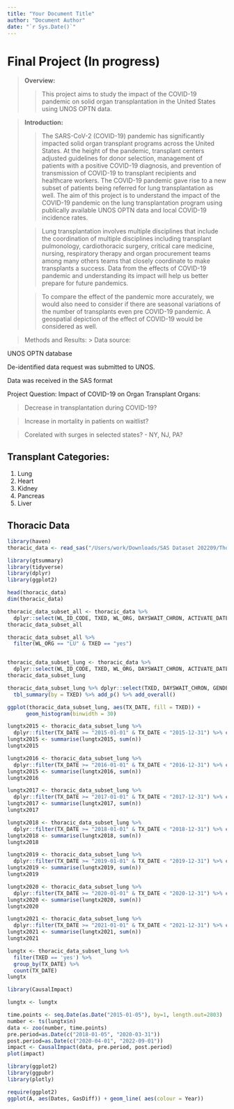 ```yaml
---
title: "Your Document Title"
author: "Document Author"
date: "`r Sys.Date()`"
---
```


# Final Project (In progress)

> **Overview:**
>
> > This project aims to study the impact of the COVID-19 pandemic on solid organ transplantation in the United States using UNOS OPTN data.

> **Introduction:**
>
> > The SARS-CoV-2 (COVID-19) pandemic has significantly impacted solid organ transplant programs across the United States. At the height of the pandemic, transplant centers adjusted guidelines for donor selection, management of patients with a positive COVID-19 diagnosis, and prevention of transmission of COVID-19 to transplant recipients and healthcare workers. The COVID-19 pandemic gave rise to a new subset of patients being referred for lung transplantation as well. The aim of this project is to understand the impact of the COVID-19 pandemic on the lung transplantation program using publically available UNOS OPTN data and local COVID-19 incidence rates.
>
> > Lung transplantation involves multiple disciplines that include the coordination of multiple disciplines including transplant pulmonology, cardiothoracic surgery, critical care medicine, nursing, respiratory therapy and organ procurement teams among many others teams that closely coordinate to make transplants a success. Data from the effects of COVID-19 pandemic and understanding its impact will help us better prepare for future pandemics.
>
> > To compare the effect of the pandemic more accurately, we would also need to consider if there are seasonal variations of the number of transplants even pre COVID-19 pandemic. A geospatial depiction of the effect of COVID-19 would be considered as well.

> Methods and Results: \> Data source:

UNOS OPTN database

De-identified data request was submitted to UNOS.

Data was received in the SAS format

Project Question: Impact of COVID-19 on Organ Transplant Organs:

> Decrease in transplantation during COVID-19?

> Increase in mortality in patients on waitlist?

> Corelated with surges in selected states? - NY, NJ, PA?

## Transplant Categories:

1)  Lung
2)  Heart
3)  Kidney
4)  Pancreas
5)  Liver

## Thoracic Data

```r
library(haven)
thoracic_data <- read_sas("/Users/work/Downloads/SAS Dataset 202209/Thoracic/thoracic_data.sas7bdat")
```

```r
library(gtsummary)
library(tidyverse)
library(dplyr)
library(ggplot2)

head(thoracic_data)
dim(thoracic_data)

thoracic_data_subset_all <- thoracic_data %>% 
  dplyr::select(WL_ID_CODE, TXED, WL_ORG, DAYSWAIT_CHRON, ACTIVATE_DATE, TX_DATE, GENDER, PERM_STATE, TXLNG, TX_YEAR, DIAG) %>% dplyr::mutate(TXED = (factor(TXED, levels = c(0, 1), labels = c("no", "yes"))), GENDER = factor(GENDER), PERM_STATE = factor(PERM_STATE))
thoracic_data_subset_all

thoracic_data_subset_all %>%
  filter(WL_ORG == "LU" & TXED == "yes")


thoracic_data_subset_lung <- thoracic_data %>% 
  dplyr::select(WL_ID_CODE, TXED, WL_ORG, DAYSWAIT_CHRON, ACTIVATE_DATE, TX_DATE, GENDER, PERM_STATE, TXLNG, TX_YEAR, DIAG, TCR_DGN) %>% dplyr::mutate(TXED = (factor(TXED, levels = c(0, 1), labels = c("no", "yes"))), GENDER = factor(GENDER), PERM_STATE = factor(PERM_STATE)) %>% dplyr::filter(TX_DATE >= "2015-01-01") %>% dplyr::filter(WL_ORG == "LU")
thoracic_data_subset_lung

thoracic_data_subset_lung %>% dplyr::select(TXED, DAYSWAIT_CHRON, GENDER, ACTIVATE_DATE, TX_DATE, PERM_STATE) %>%
  tbl_summary(by = TXED) %>% add_p() %>% add_overall()

ggplot(thoracic_data_subset_lung, aes(TX_DATE, fill = TXED)) + 
      geom_histogram(binwidth = 30)

lungtx2015 <- thoracic_data_subset_lung %>%
  dplyr::filter(TX_DATE >= "2015-01-01" & TX_DATE < "2015-12-31") %>% count(TX_DATE)
lungtx2015 <- summarise(lungtx2015, sum(n))
lungtx2015

lungtx2016 <- thoracic_data_subset_lung %>%
  dplyr::filter(TX_DATE >= "2016-01-01" & TX_DATE < "2016-12-31") %>% count(TX_DATE)
lungtx2015 <- summarise(lungtx2016, sum(n))
lungtx2016

lungtx2017 <- thoracic_data_subset_lung %>%
  dplyr::filter(TX_DATE >= "2017-01-01" & TX_DATE < "2017-12-31") %>% count(TX_DATE)
lungtx2017 <- summarise(lungtx2017, sum(n))
lungtx2017

lungtx2018 <- thoracic_data_subset_lung %>%
  dplyr::filter(TX_DATE >= "2018-01-01" & TX_DATE < "2018-12-31") %>% count(TX_DATE)
lungtx2018 <- summarise(lungtx2018, sum(n))
lungtx2018

lungtx2019 <- thoracic_data_subset_lung %>%
  dplyr::filter(TX_DATE >= "2019-01-01" & TX_DATE < "2019-12-31") %>% count(TX_DATE)
lungtx2019 <- summarise(lungtx2019, sum(n))
lungtx2019

lungtx2020 <- thoracic_data_subset_lung %>%
  dplyr::filter(TX_DATE >= "2020-01-01" & TX_DATE < "2020-12-31") %>% count(TX_DATE)
lungtx2020 <- summarise(lungtx2020, sum(n))
lungtx2020

lungtx2021 <- thoracic_data_subset_lung %>%
  dplyr::filter(TX_DATE >= "2021-01-01" & TX_DATE < "2021-12-31") %>% count(TX_DATE)
lungtx2021 <- summarise(lungtx2021, sum(n))
lungtx2021
```

```r
lungtx <- thoracic_data_subset_lung %>%
  filter(TXED == 'yes') %>%
  group_by(TX_DATE) %>%
  count(TX_DATE)
lungtx

library(CausalImpact)

lungtx <- lungtx

time.points <- seq.Date(as.Date("2015-01-05"), by=1, length.out=2803)
number <- ts(lungtx$n)
data <- zoo(number, time.points)
pre.period=as.Date(c("2018-01-05", "2020-03-31"))
post.period=as.Date(c("2020-04-01", "2022-09-01"))
impact <- CausalImpact(data, pre.period, post.period)
plot(impact)
```

```r
library(ggplot2)
library(ggpubr)
library(plotly)

require(ggplot2)
ggplot(A, aes(Dates, GasDiff)) + geom_line( aes(colour = Year))

```
